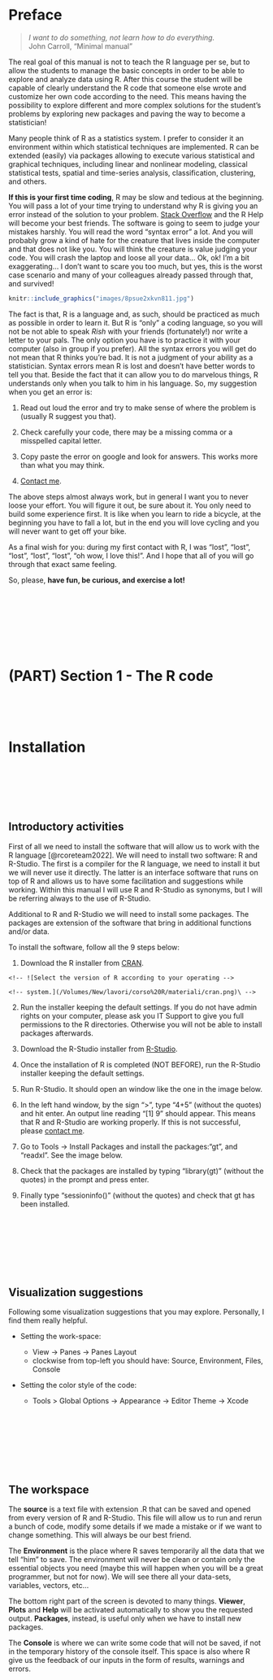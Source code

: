 # Preface {.unnumbered}

\justifying

> *I want to do something, not learn how to do everything.*\
> John Carroll, "Minimal manual"

The real goal of this manual is not to teach the R language per se, but
to allow the students to manage the basic concepts in order to be able
to explore and analyze data using R. After this course the student will
be capable of clearly understand the R code that someone else wrote and
customize her own code according to the need. This means having the
possibility to explore different and more complex solutions for the
student's problems by exploring new packages and paving the way to
become a statistician!

Many people think of R as a statistics system. I prefer to consider it
an environment within which statistical techniques are implemented. R
can be extended (easily) via packages allowing to execute various
statistical and graphical techniques, including linear and nonlinear
modeling, classical statistical tests, spatial and time-series analysis,
classification, clustering, and others.

**If this is your first time coding**, R may be slow and tedious at the
beginning. You will pass a lot of your time trying to understand why R
is giving you an error instead of the solution to your problem. [Stack
Overflow](https://stackoverflow.com) and the R Help will become your
best friends. The software is going to seem to judge your mistakes
harshly. You will read the word "syntax error" a lot. And you will
probably grow a kind of hate for the creature that lives inside the
computer and that does not like you. You will think the creature is
value judging your code. You will crash the laptop and loose all your
data... Ok, ok! I'm a bit exaggerating... I don't want to scare you too
much, but yes, this is the worst case scenario and many of your
colleagues already passed through that, and survived!

```r
knitr::include_graphics("images/8psue2xkvn811.jpg")
```

The fact is that, R is a language and, as such, should be practiced as
much as possible in order to learn it. But R is "only" a coding
language, so you will not be not able to speak *Rish* with your friends
(fortunately!) nor write a letter to your pals. The only option you have
is to practice it with your computer (also in group if you prefer). All
the syntax errors you will get do not mean that R thinks you're bad. It
is not a judgment of your ability as a statistician. Syntax errors mean
R is lost and doesn't have better words to tell you that. Beside the
fact that it can allow you to do marvelous things, R understands only
when you talk to him in his language. So, my suggestion when you get an
error is:

1.  Read out loud the error and try to make sense of where the problem
    is (usually R suggest you that).

2.  Check carefully your code, there may be a missing comma or a
    misspelled capital letter.

3.  Copy paste the error on google and look for answers. This works more
    than what you may think.

4.  [Contact me](mailto:info@federicoroscioli.com).

The above steps almost always work, but in general I want you to never
loose your effort. You will figure it out, be sure about it. You only
need to build some experience first. It is like when you learn to ride a
bicycle, at the beginning you have to fall a lot, but in the end you
will love cycling and you will never want to get off your bike.

As a final wish for you: during my first contact with R, I was "lost",
"lost", "lost", "lost", "lost", "oh wow, I love this!". And I hope that
all of you will go through that exact same feeling.

So, please, **have fun, be curious, and exercise a lot!**

 

 

 

 

# (PART) Section 1 - The R code {-} 

 

 

# Installation

 

 

 

## Introductory activities

First of all we need to install the software that will allow us to work
with the R language [@rcoreteam2022]. We will need to install two
software: R and R-Studio. The first is a compiler for the R language, we
need to install it but we will never use it directly. The latter is an
interface software that runs on top of R and allows us to have some
facilitation and suggestions while working. Within this manual I will
use R and R-Studio as synonyms, but I will be referring always to the
use of R-Studio.

Additional to R and R-Studio we will need to install some packages. The
packages are extension of the software that bring in additional
functions and/or data.

To install the software, follow all the 9 steps below:

1.  Download the R installer from [CRAN](https://cran.r-project.org/).\

<!-- ```{r, echo=F, out.width="100%", fig.show="hold", fig.cap="Select the version of R according to your operating system."} -->
<!--  knitr::include_graphics("/Volumes/New/lavori/corso R/materiali/cran.png") -->
<!-- ``` -->


    <!-- ![Select the version of R according to your operating -->

    <!-- system.](/Volumes/New/lavori/corso%20R/materiali/cran.png)\ -->

2.  Run the installer keeping the default settings. If you do not have admin rights on your computer, please ask you IT Support to give you full permissions to the R directories. Otherwise you will not be able to install packages afterwards.

3.  Download the R-Studio installer from [R-Studio](https://rstudio.com/products/rstudio/download/#download).\

<!-- ```{r, echo=F, out.width="100%", fig.show="hold", fig.cap="Select the version of R-Studio according to your operating system."} -->
<!--  knitr::include_graphics("/Volumes/New/lavori/corso R/materiali/rstudio.png") -->
<!-- ``` -->


4.  Once the installation of R is completed (NOT BEFORE), run the R-Studio installer keeping the default settings.

5.  Run R-Studio. It should open an window like the one in the image below.\

<!-- ```{r, echo=F, out.width="100%", fig.show="hold", fig.cap="R-Studio."} -->
<!-- knitr::include_graphics("/Volumes/New/lavori/corso R/materiali/rstudio2.png") -->
<!-- ``` -->


6.  In the left hand window, by the sign "\>", type "4+5" (without the quotes) and hit enter. An output line reading "$[1]$ 9" should appear. This means that R and R-Studio are working properly. If this is not successful, please [contact me]([mailto:%20info\@federicoroscioli.com](mailto:%20info@federicoroscioli.com){.uri}).

7.  Go to Tools -\> Install Packages and install the packages:"gt", and "readxl". See the image below.\

<!-- ```{r, echo=F, out.width="100%", fig.show="hold"} -->
<!-- knitr::include_graphics("/Volumes/New/lavori/corso R/materiali/pkg1.png") -->
<!-- ``` -->


8.  Check that the packages are installed by typing "library(gt)" (without the quotes) in the prompt and press enter.\

<!-- ```{r, echo=F, out.width="100%", fig.show="hold"} -->
<!-- knitr::include_graphics("/Volumes/New/lavori/corso R/materiali/pkg2.png") -->
<!-- ``` -->


9.  Finally type "sessioninfo()" (without the quotes) and check that gt has been installed.\

<!-- ```{r, echo=F, out.width="100%", fig.show="hold"} -->
<!-- knitr::include_graphics("/Volumes/New/lavori/corso R/materiali/pkg3.png") -->
<!-- ``` -->

 

 

 

 

## Visualization suggestions

Following some visualization suggestions that you may explore.
Personally, I find them really helpful.

-   Setting the work-space:

    -   View -\> Panes -\> Panes Layout\
    -   clockwise from top-left you should have: Source, Environment,
        Files, Console

-   Setting the color style of the code:

    -   Tools \> Global Options -\> Appearance -\> Editor Theme -\>
        Xcode

 

 

 

 

## The workspace

<!-- ```{r, echo=F, out.width="100%", fig.show="hold"} -->
<!-- knitr::include_graphics("/Volumes/New/lavori/corso R/materiali/workspace.png") -->
<!-- ``` -->

The **source** is a text file with extension .R that can be saved and
opened from every version of R and R-Studio. This file will allow us to
run and rerun a bunch of code, modify some details if we made a mistake
or if we want to change something. This will always be our best friend.

The **Environment** is the place where R saves temporarily all the data
that we tell "him" to save. The environment will never be clean or
contain only the essential objects you need (maybe this will happen when
you will be a great programmer, but not for now). We will see there all
your data-sets, variables, vectors, etc...

The bottom right part of the screen is devoted to many things.
**Viewer**, **Plots** and **Help** will be activated automatically to
show you the requested output. **Packages**, instead, is useful only
when we have to install new packages.

The **Console** is where we can write some code that will not be saved,
if not in the temporary history of the console itself. This space is
also where R give us the feedback of our inputs in the form of results,
warnings and errors.

\newpage

